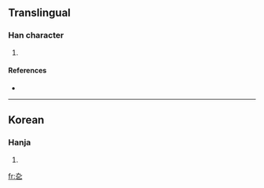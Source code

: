 ==Translingual==

===Han character===
{{Han char|rn=5|rad=乙|as=02|sn=3|canj=大弓弓 (KNN)}}

# {{defn|Han}}

====References====
* {{Han ref|kx=0084.051|uh=3407|ud=13319}}

----

==Korean==

===Hanja===
{{ko-hanja|hangeul=굴|rv=gul|mr=kul|y=kwul}}

# {{defn|Korean}}

[[fr:㐇]]